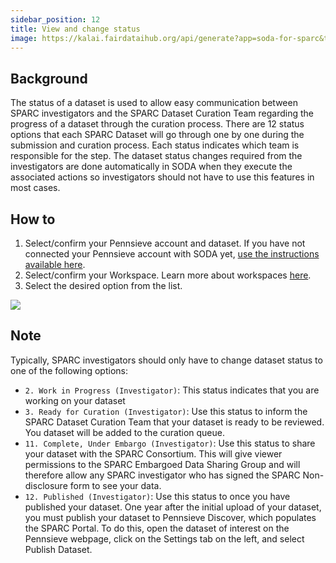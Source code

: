 ```yaml
---
sidebar_position: 12
title: View and change status
image: https://kalai.fairdataihub.org/api/generate?app=soda-for-sparc&title=View%20and%20change%20status&description=Manage%20Dataset&org=fairdataihub
---
```


## Background

The status of a dataset is used to allow easy communication between SPARC investigators and the SPARC Dataset Curation Team regarding the progress of a dataset through the curation process. There are 12 status options that each SPARC Dataset will go through one by one during the submission and curation process. Each status indicates which team is responsible for the step. The dataset status changes required from the investigators are done automatically in SODA when they execute the associated actions so investigators should not have to use this features in most cases.

## How to

1. Select/confirm your Pennsieve account and dataset. If you have not connected your Pennsieve account with SODA yet, [use the instructions available here](../../connecting-to-pennsieve/connecting-with-username-password).
2. Select/confirm your Workspace. Learn more about workspaces [here](../../how-to/how-to-use-workspaces).
3. Select the desired option from the list.

![](https://github.com/fairdataihub/SODA-for-SPARC/blob/main/docs/documentation/Manage-datasets/View-change-status/view-change-status.PNG?raw=true)

## Note

Typically, SPARC investigators should only have to change dataset status to one of the following options:

- `2. Work in Progress (Investigator)`: This status indicates that you are working on your dataset
- `3. Ready for Curation (Investigator)`: Use this status to inform the SPARC Dataset Curation Team that your dataset is ready to be reviewed. You dataset will be added to the curation queue.
- `11. Complete, Under Embargo (Investigator)`: Use this status to share your dataset with the SPARC Consortium. This will give viewer permissions to the SPARC Embargoed Data Sharing Group and will therefore allow any SPARC investigator who has signed the SPARC Non-disclosure form to see your data.
- `12. Published (Investigator)`: Use this status to once you have published your dataset. One year after the initial upload of your dataset, you must publish your dataset to Pennsieve Discover, which populates the SPARC Portal. To do this, open the dataset of interest on the Pennsieve webpage, click on the Settings tab on the left, and select Publish Dataset.


<PageFeedback />
